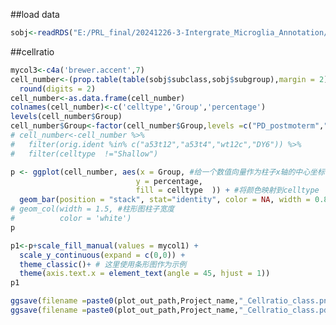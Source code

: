 ##load data
```r
sobj<-readRDS("E:/PRL_final/20241226-3-Intergrate_Microglia_Annotation/Micro_Intergrate1_Annotation226.rds")
```

##cellratio
```r
mycol3<-c4a('brewer.accent',7)
cell_number<-(prop.table(table(sobj$subclass,sobj$subgroup),margin = 2)*100)%>%
  round(digits = 2)
cell_number<-as.data.frame(cell_number)
colnames(cell_number)<-c('celltype','Group','percentage')
levels(cell_number$Group)
cell_number$Group<-factor(cell_number$Group,levels =c("PD_postmoterm","Control_postmoterm","PD_biopsy","Control_biopsy") )
# cell_number<-cell_number %>%
#   filter(orig.ident %in% c("a53t12","a53t4","wt12c","DY6")) %>%
#   filter(celltype  !="Shallow")

p <- ggplot(cell_number, aes(x = Group, #给一个数值向量作为柱子x轴的中心坐标
                            y = percentage,
                            fill = celltype  )) + #将颜色映射到celltype
  geom_bar(position = "stack", stat="identity", color = NA, width = 0.8)
# geom_col(width = 1.5, #柱形图柱子宽度
#          color = 'white') 
p

p1<-p+scale_fill_manual(values = mycol1) +
  scale_y_continuous(expand = c(0,0)) +
  theme_classic()+ # 这里使用条形图作为示例
  theme(axis.text.x = element_text(angle = 45, hjust = 1))
p1

ggsave(filename =paste0(plot_out_path,Project_name,"_Cellratio_class.png"),plot = p1,device = "png",width=2500,height = 2500,dpi = 300,units = "px" )
ggsave(filename =paste0(plot_out_path,Project_name,"_Cellratio_class.pdf"),plot = p1,device = "pdf",width=2500,height = 2500,dpi = 300,units = "px" )
```